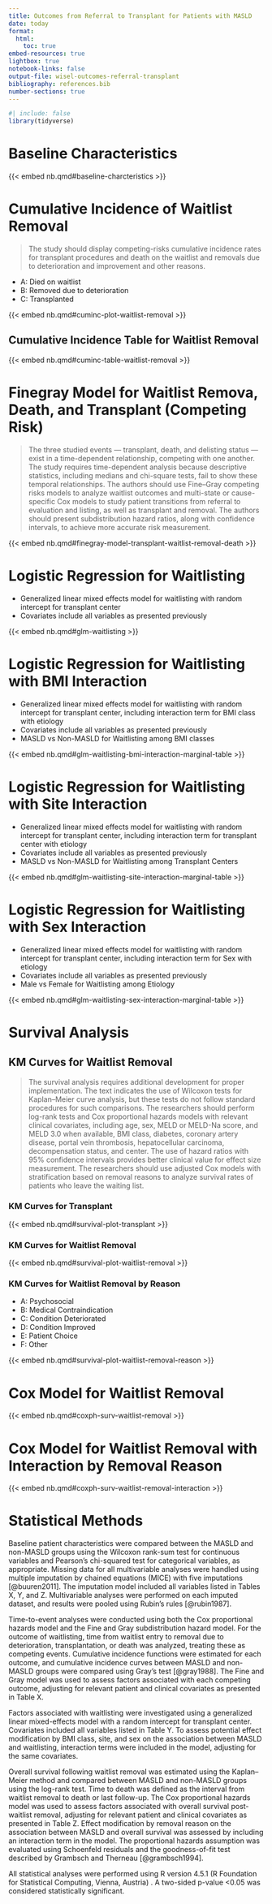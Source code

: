 ```yaml
---
title: Outcomes from Referral to Transplant for Patients with MASLD
date: today
format: 
  html:
    toc: true
embed-resources: true
lightbox: true
notebook-links: false
output-file: wisel-outcomes-referral-transplant
bibliography: references.bib
number-sections: true
---
```


```r
#| include: false
library(tidyverse)
```

# Baseline Characteristics

{{< embed nb.qmd#baseline-charcteristics >}}

# Cumulative Incidence of Waitlist Removal

> The study should display competing-risks cumulative incidence rates for transplant procedures and death on the waitlist and removals due to deterioration and improvement and other reasons.

-   A: Died on waitlist
-   B: Removed due to deterioration
-   C: Transplanted

{{< embed nb.qmd#cuminc-plot-waitlist-removal >}}

## Cumulative Incidence Table for Waitlist Removal

{{< embed nb.qmd#cuminc-table-waitlist-removal >}}

# Finegray Model for Waitlist Remova, Death, and Transplant (Competing Risk)

> The three studied events — transplant, death, and delisting status — exist in a time-dependent relationship, competing with one another. The study requires time-dependent analysis because descriptive statistics, including medians and chi-square tests, fail to show these temporal relationships. The authors should use Fine–Gray competing risks models to analyze waitlist outcomes and multi-state or cause-specific Cox models to study patient transitions from referral to evaluation and listing, as well as transplant and removal. The authors should present subdistribution hazard ratios, along with confidence intervals, to achieve more accurate risk measurement.

{{< embed nb.qmd#finegray-model-transplant-waitlist-removal-death >}}

# Logistic Regression for Waitlisting

-   Generalized linear mixed effects model for waitlisting with random intercept for transplant center
-   Covariates include all variables as presented previously

{{< embed nb.qmd#glm-waitlisting >}}

# Logistic Regression for Waitlisting with BMI Interaction

-   Generalized linear mixed effects model for waitlisting with random intercept for transplant center, including interaction term for BMI class with etiology
-   Covariates include all variables as presented previously
-   MASLD vs Non-MASLD for Waitlisting among BMI classes

{{< embed nb.qmd#glm-waitlisting-bmi-interaction-marginal-table >}}

# Logistic Regression for Waitlisting with Site Interaction

-   Generalized linear mixed effects model for waitlisting with random intercept for transplant center, including interaction term for transplant center with etiology
-   Covariates include all variables as presented previously
-   MASLD vs Non-MASLD for Waitlisting among Transplant Centers

{{< embed nb.qmd#glm-waitlisting-site-interaction-marginal-table >}}

# Logistic Regression for Waitlisting with Sex Interaction

-   Generalized linear mixed effects model for waitlisting with random intercept for transplant center, including interaction term for Sex with etiology
-   Covariates include all variables as presented previously
-   Male vs Female for Waitlisting among Etiology

{{< embed nb.qmd#glm-waitlisting-sex-interaction-marginal-table >}}

# Survival Analysis

## KM Curves for Waitlist Removal

> The survival analysis requires additional development for proper implementation. The text indicates the use of Wilcoxon tests for Kaplan–Meier curve analysis, but these tests do not follow standard procedures for such comparisons. The researchers should perform log-rank tests and Cox proportional hazards models with relevant clinical covariates, including age, sex, MELD or MELD-Na score, and MELD 3.0 when available, BMI class, diabetes, coronary artery disease, portal vein thrombosis, hepatocellular carcinoma, decompensation status, and center. The use of hazard ratios with 95% confidence intervals provides better clinical value for effect size measurement. The researchers should use adjusted Cox models with stratification based on removal reasons to analyze survival rates of patients who leave the waiting list.

### KM Curves for Transplant

{{< embed nb.qmd#survival-plot-transplant >}}

### KM Curves for Waitlist Removal

{{< embed nb.qmd#survival-plot-waitlist-removal >}}

### KM Curves for Waitlist Removal by Reason

- A: Psychosocial
- B: Medical Contraindication
- C: Condition Deteriorated
- D: Condition Improved
- E: Patient Choice
- F: Other

{{< embed nb.qmd#survival-plot-waitlist-removal-reason >}}

# Cox Model for Waitlist Removal

{{< embed nb.qmd#coxph-surv-waitlist-removal >}}

# Cox Model for Waitlist Removal with Interaction by Removal Reason

{{< embed nb.qmd#coxph-surv-waitlist-removal-interaction >}}

# Statistical Methods

Baseline patient characteristics were compared between the MASLD and non-MASLD groups using the Wilcoxon rank-sum test for continuous variables and Pearson’s chi-squared test for categorical variables, as appropriate. Missing data for all multivariable analyses were handled using multiple imputation by chained equations (MICE) with five imputations [@buuren2011]. The imputation model included all variables listed in Tables X, Y, and Z. Multivariable analyses were performed on each imputed dataset, and results were pooled using Rubin’s rules [@rubin1987].

Time-to-event analyses were conducted using both the Cox proportional hazards model and the Fine and Gray subdistribution hazard model. For the outcome of waitlisting, time from waitlist entry to removal due to deterioration, transplantation, or death was analyzed, treating these as competing events. Cumulative incidence functions were estimated for each outcome, and cumulative incidence curves between MASLD and non-MASLD groups were compared using Gray’s test [@gray1988]. The Fine and Gray model was used to assess factors associated with each competing outcome, adjusting for relevant patient and clinical covariates as presented in Table X.

Factors associated with waitlisting were investigated using a generalized linear mixed-effects model with a random intercept for transplant center. Covariates included all variables listed in Table Y. To assess potential effect modification by BMI class, site, and sex on the association between MASLD and waitlisting, interaction terms were included in the model, adjusting for the same covariates.

Overall survival following waitlist removal was estimated using the Kaplan–Meier method and compared between MASLD and non-MASLD groups using the log-rank test. Time to death was defined as the interval from waitlist removal to death or last follow-up. The Cox proportional hazards model was used to assess factors associated with overall survival post-waitlist removal, adjusting for relevant patient and clinical covariates as presented in Table Z. Effect modification by removal reason on the association between MASLD and overall survival was assessed by including an interaction term in the model. The proportional hazards assumption was evaluated using Schoenfeld residuals and the goodness-of-fit test described by Grambsch and Therneau [@grambsch1994].

All statistical analyses were performed using R version 4.5.1 (R Foundation for Statistical Computing, Vienna, Austria) . A two-sided p-value \<0.05 was considered statistically significant.
